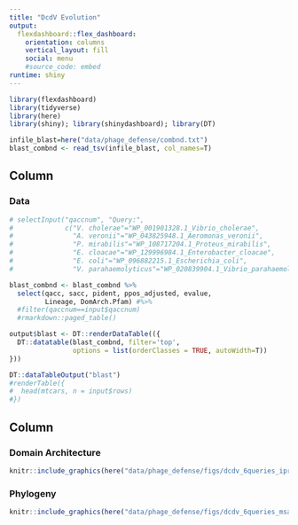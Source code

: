 ```yaml
---
title: "DcdV Evolution"
output: 
  flexdashboard::flex_dashboard:
    orientation: columns
    vertical_layout: fill
    social: menu
    #source_code: embed
runtime: shiny
---
```


```r
library(flexdashboard)
library(tidyverse)
library(here)
library(shiny); library(shinydashboard); library(DT)

infile_blast=here("data/phage_defense/combnd.txt")
blast_combnd <- read_tsv(infile_blast, col_names=T)

```

## Column {data-width="650"}

### Data

```r
# selectInput("qaccnum", "Query:",
#             c("V. cholerae"="WP_001901328.1_Vibrio_cholerae",
#               "A. veronii"="WP_043825948.1_Aeromonas_veronii",
#               "P. mirabilis"="WP_108717204.1_Proteus_mirabilis",
#               "E. cloacae"="WP_129996984.1_Enterobacter_cloacae",
#               "E. coli"="WP_096882215.1_Escherichia_coli",
#               "V. parahaemolyticus"="WP_020839904.1_Vibrio_parahaemolyticus"))

blast_combnd <- blast_combnd %>%
  select(qacc, sacc, pident, ppos_adjusted, evalue,
         Lineage, DomArch.Pfam) #%>%
  #filter(qaccnum==input$qaccnum)
  #rmarkdown::paged_table()

output$blast <- DT::renderDataTable(({
  DT::datatable(blast_combnd, filter='top',
                options = list(orderClasses = TRUE, autoWidth=T))
}))

DT::dataTableOutput("blast")
#renderTable({
#  head(mtcars, n = input$rows)
#})
```

## Column {data-width="350"}

### Domain Architecture

```r
knitr::include_graphics(here("data/phage_defense/figs/dcdv_6queries_iprscan_sub.png"))
```

### Phylogeny

```r
knitr::include_graphics(here("data/phage_defense/figs/dcdv_6queries_msa-tree.png"))
```
